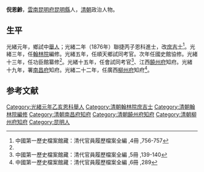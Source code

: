 '''倪恩齡'''，[[雲南|雲南]][[昆明府|昆明府]][[昆明縣|昆明縣]]人，[[清朝|清朝]]政治人物。

==生平==
光緒元年，鄉試中[[舉人|舉人]]；光緒二年（1876年）聯捷丙子恩科進士，改[[庶吉士|庶吉士]]<ref name="#1">中國第一歷史檔案館藏：清代官員履歷檔案全編 ,4冊 ,756-757</ref>。光緒三年，任[[翰林院|翰林院]]編修。光緒五年，任順天鄉試同考官。次年任國史館協修。光緒十三年，任功臣館纂修<ref name="#1"/>。光緒十五年，任會試同考官<ref>中國第一歷史檔案館藏：清代官員履歷檔案全編 ,5冊 ,139-140</ref>、江西[[饒州府|饒州府]]知府。光緒十九年，署[[南昌府|南昌府]]知府。光緒二十二年，任廣西[[柳州府|柳州府]]知府<ref>中國第一歷史檔案館藏：清代官員履歷檔案全編 ,6冊 ,289</ref>。

==参考文献==
{{reflist|2}}
{{清朝人物小作品}}
{{光緒二年丙子恩科殿試金榜}}
{{DEFAULTSORT:Ni倪}}
[[Category:光緒元年乙亥恩科舉人|Category:光緒元年乙亥恩科舉人]]
[[Category:清朝翰林院庶吉士|Category:清朝翰林院庶吉士]]
[[Category:清朝翰林院編修|Category:清朝翰林院編修]]
[[Category:清朝南昌府知府|Category:清朝南昌府知府]]
[[Category:清朝饒州府知府|Category:清朝饒州府知府]]
[[Category:清朝柳州府知府|Category:清朝柳州府知府]]
[[Category:昆明人|Category:昆明人]]